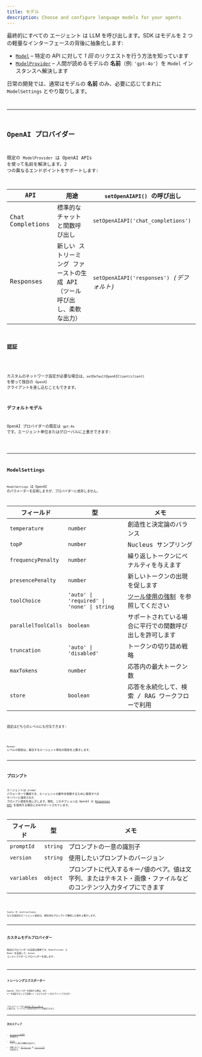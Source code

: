 ```yaml
---
title: モデル
description: Choose and configure language models for your agents
---
```



最終的にすべての エージェント は LLM を呼び出します。SDK はモデルを 2 つの軽量なインターフェースの背後に抽象化します:

- [`Model`](/openai-agents-js/openai/agents/interfaces/model) – 特定の API に対して _1 回_ のリクエストを行う方法を知っています
- [`ModelProvider`](/openai-agents-js/openai/agents/interfaces/modelprovider) – 人間が読めるモデルの **名前**（例: `'gpt‑4o'`）を `Model` インスタンスへ解決します

日常の開発では、通常はモデルの **名前** のみ、必要に応じてまれに `ModelSettings` とやり取りします。

<Code
  lang="typescript"
  code={agentWithModelExample}
  title="エージェントごとのモデル指定"
/>

---

## OpenAI プロバイダー

既定の `ModelProvider` は OpenAI APIs を使って名前を解決します。2 つの異なるエンドポイントをサポートします:

| API              | 用途                                                                     | `setOpenAIAPI()` の呼び出し                |
| ---------------- | ------------------------------------------------------------------------ | ------------------------------------------ |
| Chat Completions | 標準的なチャットと関数呼び出し                                           | `setOpenAIAPI('chat_completions')`         |
| Responses        | 新しい ストリーミング ファーストの生成 API（ツール呼び出し、柔軟な出力） | `setOpenAIAPI('responses')` _(デフォルト)_ |

### 認証

<Code
  lang="typescript"
  code={setDefaultOpenAIKeyExample}
  title="既定の OpenAI キーを設定"
/>

カスタムのネットワーク設定が必要な場合は、`setDefaultOpenAIClient(client)` を使って独自の `OpenAI` クライアントを差し込むこともできます。

### デフォルトモデル

OpenAI プロバイダーの既定は `gpt‑4o` です。エージェント単位またはグローバルに上書きできます:

<Code
  lang="typescript"
  code={runnerWithModelExample}
  title="既定のモデルを設定"
/>

---

## ModelSettings

`ModelSettings` は OpenAI のパラメーターを反映しますが、プロバイダーに依存しません。

| フィールド          | 型                                         | メモ                                                                                       |
| ------------------- | ------------------------------------------ | ------------------------------------------------------------------------------------------ |
| `temperature`       | `number`                                   | 創造性と決定論のバランス                                                                   |
| `topP`              | `number`                                   | Nucleus サンプリング                                                                       |
| `frequencyPenalty`  | `number`                                   | 繰り返しトークンにペナルティを与えます                                                     |
| `presencePenalty`   | `number`                                   | 新しいトークンの出現を促します                                                             |
| `toolChoice`        | `'auto' \| 'required' \| 'none' \| string` | [ツール使用の強制](/openai-agents-js/ja/guides/agents#forcing-tool-use) を参照してください |
| `parallelToolCalls` | `boolean`                                  | サポートされている場合に平行での関数呼び出しを許可します                                   |
| `truncation`        | `'auto' \| 'disabled'`                     | トークンの切り詰め戦略                                                                     |
| `maxTokens`         | `number`                                   | 応答内の最大トークン数                                                                     |
| `store`             | `boolean`                                  | 応答を永続化して、検索 / RAG ワークフローで利用                                            |

設定はどちらのレベルにも付与できます:

<Code lang="typescript" code={modelSettingsExample} title="モデル設定" />

`Runner` レベルの設定は、競合するエージェント単位の設定を上書きします。

---

## プロンプト

エージェントは `prompt` パラメーターで構成でき、エージェントの動作を制御するために使用すべき サーバーに保存された プロンプト設定を指し示します。現在、このオプションは OpenAI の
[Responses API](https://platform.openai.com/docs/api-reference/responses) を使用する場合にのみサポートされています。

| フィールド  | 型       | メモ                                                                                                              |
| ----------- | -------- | ----------------------------------------------------------------------------------------------------------------- |
| `promptId`  | `string` | プロンプトの一意の識別子                                                                                          |
| `version`   | `string` | 使用したいプロンプトのバージョン                                                                                  |
| `variables` | `object` | プロンプトに代入するキー/値のペア。値は文字列、またはテキスト・画像・ファイルなどのコンテンツ入力タイプにできます |

<Code
  lang="typescript"
  code={promptIdExample}
  title="プロンプト付きエージェント"
/>

tools や instructions などの追加のエージェント設定は、保存済みプロンプトで構成した値を上書きします。

---

## カスタムモデルプロバイダー

独自のプロバイダーの実装は簡単です。`ModelProvider` と `Model` を実装して、`Runner` コンストラクターにプロバイダーを渡します:

<Code
  lang="typescript"
  code={modelCustomProviderExample}
  title="最小限のカスタムプロバイダー"
/>

---

## トレーシングエクスポーター

OpenAI プロバイダーを使用する際は、API キーを指定することで自動トレースエクスポートをオプトインできます:

<Code
  lang="typescript"
  code={setTracingExportApiKeyExample}
  title="トレーシングエクスポーター"
/>

これによりトレースは [OpenAI ダッシュボード](https://platform.openai.com/traces) に送信され、ワークフローの完全な実行グラフを確認できます。

---

## 次のステップ

- [エージェントの実行](/openai-agents-js/ja/guides/running-agents) を参照する
- [ツール](/openai-agents-js/ja/guides/tools) でモデルに強力な機能を追加する
- 必要に応じて [ガードレール](/openai-agents-js/ja/guides/guardrails) や [トレーシング](/openai-agents-js/ja/guides/tracing) を追加する
